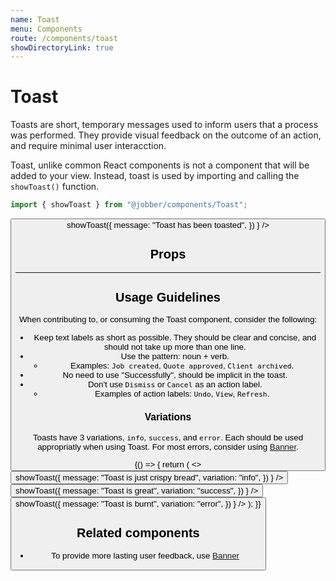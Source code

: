 ```yaml
---
name: Toast
menu: Components
route: /components/toast
showDirectoryLink: true
---
```



# Toast

Toasts are short, temporary messages used to inform users that a process was
performed. They provide visual feedback on the outcome of an action, and require
minimal user interacction.

Toast, unlike common React components is not a component that will be added to
your view. Instead, toast is used by importing and calling the `showToast()`
function.

```ts
import { showToast } from "@jobber/components/Toast";
```

<Playground>
  <Button
    label="show toast"
    onClick={() =>
      showToast({
        message: "Toast has been toasted",
      })
    }
  />
</Playground>

## Props

<Props of={Toast} />

---

## Usage Guidelines

When contributing to, or consuming the Toast component, consider the following:

- Keep text labels as short as possible. They should be clear and concise, and
  should not take up more than one line.
- Use the pattern: noun + verb.
  - Examples: `Job created`, `Quote approved`, `Client archived`.
- No need to use "Successfully", should be implicit in the toast.
- Don't use `Dismiss` or `Cancel` as an action label.
  - Examples of action labels: `Undo`, `View`, `Refresh`.

### Variations

Toasts have 3 variations, `info`, `success`, and `error`. Each should be used
appropriatly when using Toast. For most errors, consider using
[Banner](https://atlantis.getjobber.com/components/banner).

<Playground>
  {() => {
    return (
      <>
        <Button
          label="Info Toast"
          variation="learning"
          onClick={() =>
            showToast({
              message: "Toast is just crispy bread",
              variation: "info",
            })
          }
        />
        <Button
          label="Success Toast"
          onClick={() =>
            showToast({
              message: "Toast is great",
              variation: "success",
            })
          }
        />
        <Button
          label="Error Toast"
          variation="destructive"
          onClick={() =>
            showToast({
              message: "Toast is burnt",
              variation: "error",
            })
          }
        />
      </>
    );
  }}
</Playground>

## Related components

- To provide more lasting user feedback, use
  [Banner](https://atlantis.getjobber.com/components/banner)

